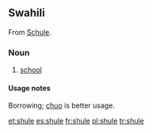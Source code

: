 ==Swahili==

From {{etyl|de}} [[Schule]].

===Noun===
{{sw-noun}}

# [[school]]

====Usage notes====

Borrowing; [[chuo]] is better usage.

[[et:shule]]
[[es:shule]]
[[fr:shule]]
[[pl:shule]]
[[tr:shule]]